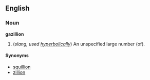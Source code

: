 ==English==
===Noun===
'''gazillion'''

#(''slang, used [[hyperbolically]]'') An unspecified large number (of).

====Synonyms====
*[[squillion]]
*[[zillion]]